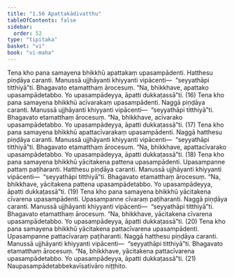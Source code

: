 ```yaml
---
title: "1.56 Apattakādivatthu"
tableOfContents: false
sidebar:
  order: 52
type: "tipitaka"
basket: "vi"
book: "vi-maha"
---
```



<DynamicBreadcrumb />

<Division number="118" book="vi-maha">

<Paragraph number="495" book="vi-maha">
Tena kho pana samayena bhikkhū apattakaṃ upasampādenti. Hatthesu piṇḍāya caranti. Manussā ujjhāyanti khiyyanti vipācenti—  “seyyathāpi titthiyā”ti. Bhagavato etamatthaṃ ārocesuṃ. “Na, bhikkhave, apattako upasampādetabbo. Yo upasampādeyya, āpatti dukkaṭassā”ti. (16)
</Paragraph>

<Paragraph number="496" book="vi-maha">
Tena kho pana samayena bhikkhū acīvarakaṃ upasampādenti. Naggā piṇḍāya caranti. Manussā ujjhāyanti khiyyanti vipācenti—  “seyyathāpi titthiyā”ti. Bhagavato etamatthaṃ ārocesuṃ. “Na, bhikkhave, acīvarako upasampādetabbo. Yo upasampādeyya, āpatti dukkaṭassā”ti. (17)
</Paragraph>

<Paragraph number="497" book="vi-maha">
Tena kho pana samayena bhikkhū apattacīvarakaṃ upasampādenti. Naggā hatthesu piṇḍāya caranti. Manussā ujjhāyanti khiyyanti vipācenti—  “seyyathāpi titthiyā”ti. Bhagavato etamatthaṃ ārocesuṃ. “Na, bhikkhave, apattacīvarako upasampādetabbo. Yo upasampādeyya, āpatti dukkaṭassā”ti. (18)
</Paragraph>

<Paragraph number="498" book="vi-maha">
Tena kho pana samayena bhikkhū yācitakena pattena upasampādenti. Upasampanne pattaṃ paṭiharanti. Hatthesu piṇḍāya caranti. Manussā ujjhāyanti khiyyanti vipācenti—  “seyyathāpi titthiyā”ti. Bhagavato etamatthaṃ ārocesuṃ. “Na, bhikkhave, yācitakena pattena upasampādetabbo. Yo upasampādeyya, āpatti dukkaṭassā”ti. (19)
</Paragraph>

<Paragraph number="499" book="vi-maha">
Tena kho pana samayena bhikkhū yācitakena cīvarena upasampādenti. Upasampanne cīvaraṃ paṭiharanti. Naggā piṇḍāya caranti. Manussā ujjhāyanti khiyyanti vipācenti—  “seyyathāpi titthiyā”ti. Bhagavato etamatthaṃ ārocesuṃ. “Na, bhikkhave, yācitakena cīvarena upasampādetabbo. Yo upasampādeyya, āpatti dukkaṭassā”ti. (20)
</Paragraph>

<Paragraph number="500" book="vi-maha">
Tena kho pana samayena bhikkhū yācitakena pattacīvarena upasampādenti. Upasampanne pattacīvaraṃ paṭiharanti. Naggā hatthesu piṇḍāya caranti. Manussā ujjhāyanti khiyyanti vipācenti—  “seyyathāpi titthiyā”ti. Bhagavato etamatthaṃ ārocesuṃ. “Na, bhikkhave, yācitakena pattacīvarena upasampādetabbo. Yo upasampādeyya, āpatti dukkaṭassā”ti. (21)

</Paragraph>
</Division>

<Paragraph number="501" type="center" book="vi-maha">
Naupasampādetabbekavīsativāro niṭṭhito.
</Paragraph>